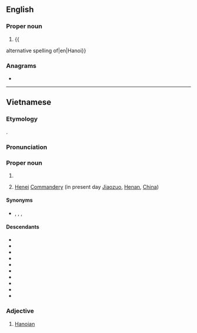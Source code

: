 {{also|Hanoi|Hanói|Hanoï}}
==English==

===Proper noun===
{{en-proper noun|head=Hà Nội}}

# {{
alternative spelling of|en|Hanoi}}

===Anagrams===
* {{anagrams|en|a=ahinộ|Hội An}}

----

==Vietnamese==
{{swp|lang=vi}}

===Etymology===
{{vi-etym-sino|河內}}.

===Pronunciation===
{{vi-IPA}}

===Proper noun===
{{vi-propn|head=[[Hà]] [[nội|Nội]]}}

# {{place|vi|t=Hanoi|city/capital city|c/Vietnam}}
# {{lb|vi|historical}} [[w:Jiaozuo|Henei]] [[w:Commandery|Commandery]] (in present day [[w:Jiaozuo|Jiaozuo]], [[Henan]], [[China]])

====Synonyms====
* {{sense|Hanoi}} {{vi-l|Thăng Long}} {{qualifier|historical}}, {{vi-l|Đông Kinh}} {{qualifier|historical}}, {{vi-l|Kẻ Chợ}} {{qualifier|historical}}, {{vi-l|Hà Lội}} {{qualifier|humorous}}

====Descendants====
* {{desc|bor=y|zh|河內}}
* {{desc|bor=y|en|Hanoi}}
* {{desc|bor=y|fr|Hanoï}}
* {{desc|bor=y|ja|ハノイ|tr=Ha Noi}}
* {{desc|bor=y|km|ហានូយ}}
* {{desc|bor=y|ko|^하노이}}
* {{desc|bor=y|pl|Hanoi}}
* {{desc|bor=y|pt|Hanói}}
* {{desc|bor=y|ru|Ханой}}
* {{desc|bor=y|es|Hanói}}

===Adjective===
{{vi-adj|head=[[Hà]] [[nội|Nội]]}}

# [[Hanoian]]